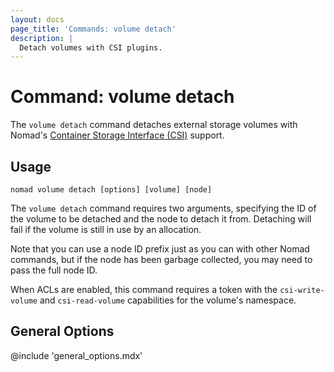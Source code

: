 ```yaml
---
layout: docs
page_title: 'Commands: volume detach'
description: |
  Detach volumes with CSI plugins.
---
```


# Command: volume detach

The `volume detach` command detaches external storage volumes with Nomad's
[Container Storage Interface (CSI)][csi] support.

## Usage

```plaintext
nomad volume detach [options] [volume] [node]
```

The `volume detach` command requires two arguments, specifying the ID of the
volume to be detached and the node to detach it from. Detaching will fail if
the volume is still in use by an allocation.

Note that you can use a node ID prefix just as you can with other Nomad
commands, but if the node has been garbage collected, you may need to pass the
full node ID.

When ACLs are enabled, this command requires a token with the
`csi-write-volume` and `csi-read-volume` capabilities for the volume's
namespace.

## General Options

@include 'general_options.mdx'

[csi]: https://github.com/container-storage-interface/spec
